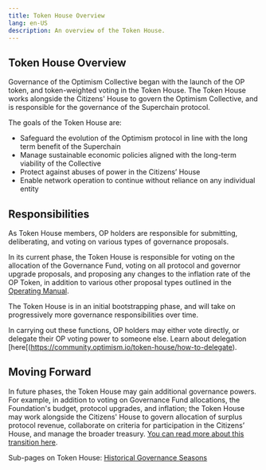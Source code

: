 ```yaml
---
title: Token House Overview
lang: en-US
description: An overview of the Token House.
---
```


## Token House Overview

Governance of the Optimism Collective began with the launch of the OP token, and token-weighted voting in the Token House. The Token House works alongside the Citizens' House to govern the Optimism Collective, and is responsible for the governance of the Superchain protocol. 

The goals of the Token House are: 
- Safeguard the evolution of the Optimism protocol in line with the long term benefit of the Superchain
- Manage sustainable economic policies aligned with the long-term viability of the Collective
- Protect against abuses of power in the Citizens’ House
- Enable network operation to continue without reliance on any individual entity

## Responsibilities

As Token House members, OP holders are responsible for submitting, deliberating, and voting on various types of governance proposals.


In its current phase, the Token House is responsible for voting on the allocation of the Governance Fund, voting on all protocol and governor upgrade proposals, and proposing any changes to the inflation rate of the OP Token, in addition to various other proposal types outlined in the [Operating Manual](https://github.com/ethereum-optimism/OPerating-manual/blob/main/manual.md).

The Token House is in an initial bootstrapping phase, and will take on progressively more governance responsibilities over time. 

In carrying out these functions, OP holders may either vote directly, or delegate their OP voting power to someone else. Learn about delegation [here[(https://community.optimism.io/token-house/how-to-delegate).

## Moving Forward
In future phases, the Token House may gain additional governance powers. For example, in addition to voting on Governance Fund allocations, the Foundation's budget, protocol upgrades, and inflation; the Token House may work alongside the Citizens' House to govern allocation of surplus protocol revenue, collaborate on criteria for participation in the Citizens’ House, and manage the broader treasury. [You can read more about this transition here](https://optimism.mirror.xyz/PLrAQgE1EGRo7GRrFoztplFChnUZda4DFGW3dkQayxY).

Sub-pages on Token House:
[Historical Governance Seasons](https://hackmd.io/@r1tX-2m9Se2DeoQam7VGbQ/B1pTAa3QC)






